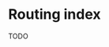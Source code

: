 
<MetaTags
  title="Tuono - Routing"
  canonical="https://tuono.dev/documentation/routing/intro"
/>

# Routing index

TODO
